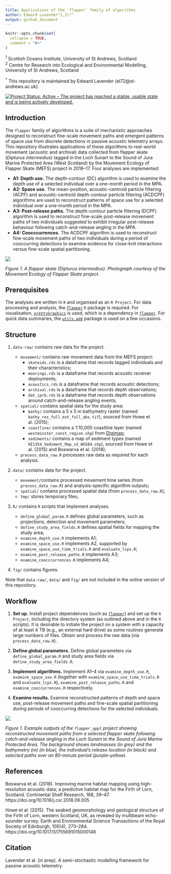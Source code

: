 ```yaml
---
title: Applications of the `flapper` family of algorithms
author: Edward Lavender^1,2\*^
output: github_document
---
```


<!-- README.md is generated from README.Rmd. Please edit that file -->

```r
knitr::opts_chunk$set(
  collapse = TRUE,
  comment = "#>"
)
```

^1^ Scottish Oceans Institute, University of St Andrews, Scotland  
^2^ Centre for Research into Ecological and Environmental Modelling, University of St Andrews, Scotland

^\*^ This repository is maintained by Edward Lavender (el72@st-andrews.ac.uk).

[![Project Status: Active – The project has reached a stable, usable
state and is being actively
developed.](https://www.repostatus.org/badges/latest/active.svg)](https://www.repostatus.org/#active)

## Introduction

The `flapper` family of algorithms is a suite of mechanistic approaches designed to reconstruct fine-scale movement paths and emergent patterns of space use from discrete detections in passive acoustic telemetry arrays. This repository illustrates applications of these algorithms to real-world movement (acoustic and archival) data collected from flapper skate (_Dipturus intermedius_) tagged in the Loch Sunart to the Sound of Jura Marine Protected Area (West Scotland) by the Movement Ecology of Flapper Skate (MEFS) project in 2016--17. Four analyses are implemented: 

* **A1: Depth use.** The depth-contour (DC) algorithm is used to examine the depth use of a selected individual over a one-month period in the MPA. 
* **A2: Space use.** The mean-position, acoustic-centroid particle filtering (ACPF) and acoustic-centroid depth-contour particle filtering (ACDCPF) algorithms are used to reconstruct patterns of space use for a selected individual over a one-month period in the MPA. 
* **A3: Post-release paths.** The depth-contour particle filtering (DCPF) algorithm is used to reconstruct fine-scale post-release movement paths of two individuals suggested to exhibit irregular post-release behaviour following catch-and-release angling in the MPA. 
* **A4: Coocccurrences.** The ACDCPF algorithm is used to reconstruct fine-scale movement paths of two individuals during a period of cooccurring detections to examine evidence for close-knit interactions versus fine-scale spatial partitioning. 

<img src="README_banner.png"/>

_Figure 1. A flapper skate (_Dipturus intermedius_). Photograph courtesy of the Movement Ecology of Flapper Skate project._

## Prerequisites

The analyses are written in `R` and organised as an `R Project`. For data processing and analysis, the [`flapper`](https://github.com/edwardlavender/flapper) `R` package is required. For visualisation, [`prettyGraphics`](https://github.com/edwardlavender/prettyGraphics) is used, which is a dependency in [`flapper`](https://github.com/edwardlavender/flapper). For quick data summaries, the [`utils.add`](https://github.com/edwardlavender/utils.add) package is used on a few occasions.

## Structure
    
1. `data-raw/` contains raw data for the project. 

    * `movement/` contains raw movement data from the MEFS project:
        * `skateids.rds` is a dataframe that records tagged individuals and their characteristics;
        * `moorings.rds` is a dataframe that records acoustic receiver deployments;
        * `acoustics.rds` is a dataframe that records acoustic detections;  
        * `archival.rds` is a dataframe that records depth observations; 
        * `dat_iprb.rds` is a dataframe that records depth observations around catch-and-release angling events;
         
    * `spatial/` contains spatial data for the study area:
        * `bathy/` contains a 5 x 5 m bathymetry raster (named `bathy_res_full_ext_full_abs.tif`), sourced from Howe et al. (2015); 
        * `coastline/` contains a 1:10,000 coastline layer (named `westminster_const_region.shp`) from [Digimap](https://digimap.edina.ac.uk); 
        * `sediments/` contains a map of sediment types (named `HI1354_Sediment_Map_v2_WGS84.shp`), sourced from Howe et al. (2015) and Boswarva et al. (2018); 
    
    * `process_data_raw.R` processes raw data as required for each analysis. 

2. `data/` contains data for the project.  
    * `movement/`contains processed movement time series (from `process_data_raw.R`) and analysis-specific algorithm outputs; 
    * `spatial/` contains processed spatial data (from `process_data_raw.R`);
    * `tmp/` stores temporary files;

3. `R/` contains `R` scripts that implement analyses.  

    * `define_global_param.R` defines global parameters, such as projections, detection and movement parameters; 
    * `define_study_area_fields.R` defines spatial fields for mapping the study area; 
    * `examine_depth_use.R` implements A1; 
    * `examine_space_use.R` implements A2, supported by `examine_space_use_time_trials.R` and `evaluate_lcps.R`;
    * `examine_post_release_paths.R` implements A3;
    * `examine_coocccurrences.R` implements A4;
   
4. `fig/` contains figures. 

Note that `data-raw/`, `data/` and `fig/` are not included in the online version of this repository. 

## Workflow 

1. **Set up.** Install project dependences (such as [`flapper`](https://github.com/edwardlavender/flapper)) and set up the `R Project`, including the directory system (as outlined above and in the `R` scripts). It is desirable to initiate the project on a system with a capacity of at least 4 TB (e.g., an external hard drive) as some routines generate large numbers of files. Obtain and process the raw data (via `process_data_raw.R`).

2. **Define global parameters.** Define global parameters via `define_global_param.R` and study area fields via `define_study_area_fields.R`. 

3. **Implement algorithms.** Implement A1--4 via `examine_depth_use.R`, `examine_space_use.R` (together with `examine_space_use_time_trials.R` and `evaluate_lcps.R`), `examine_post_release_paths.R` and `examine_cooccurrences.R` respectively. 

4. **Examine results.** Examine reconstructed patterns of depth and space use, post-release movement paths and fine-scale spatial partitioning during periods of cooccurring detections for the selected individuals. 

<img src="README_img.png"/>

_Figure 1. Example outputs of the `flapper_appl` project showing reconstructed movement paths from a selected flapper skate following catch-and-release angling in the Loch Sunart to the Sound of Jura Marine Protected Area. The background shows landmasses (in grey) and the bathymetry (m) (in blue), the individual's release location (in black) and selected paths over an 80-minute period (purple--yellow)._

## References

Boswarva et al. (2018). Improving marine habitat mapping using high-resolution acoustic data; a predictive habitat map for the Firth of Lorn, Scotland. Continental Shelf Research, 168, 39--47. https://doi.org/10.1016/j.csr.2018.09.005

Howe et al. (2015). The seabed geomorphology and geological structure of the Firth of Lorn, western Scotland, UK, as revealed by multibeam echo-sounder survey. Earth and Environmental Science Transactions of the Royal Society of Edinburgh, 105(4), 273--284. https://doi.org/10.1017/S1755691015000146

## Citation

Lavender et al. (in prep). A semi-stochastic modelling framework for passive acoustic telemetry. 

